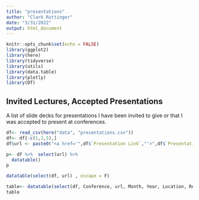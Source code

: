 ```yaml
---
title: "presentations"
author: "Clark Ruttinger"
date: "3/31/2022"
output: html_document
---
```


```r
knitr::opts_chunk$set(echo = FALSE)
library(ggplot2)
library(here)
library(tidyverse)
library(utils)
library(data.table)
library(plotly)
library(DT)
```

## Invited Lectures, Accepted Presentations

A list of slide decks for presentations I have been invited to give or that I was accepted to present at conferences.

```r

df<- read_csv(here("data", "presentations.csv"))
df<- df[-c(1,2,5),]
df$url <- paste0("<a href='",df$`Presentation Link`,"'>",df$`Presentation Title`,"</a>")

p<- df %>%  select(url) %>% 
  datatable()
p

datatable(select(df, url) , escape = F)

table<- datatable(select(df, Conference, url, Month, Year, Location, Reason), escape = F)
table
```


